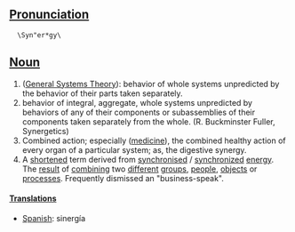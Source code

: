 ==[[Pronunciation]]==
   \Syn"er*gy\

==[[Noun]]==
#([[General Systems Theory]]): behavior of whole systems unpredicted by the behavior of their parts taken separately.
#behavior of integral, aggregate, whole systems unpredicted by behaviors of any of their components or subassemblies of their components taken separately from the whole. (R. Buckminster Fuller, Synergetics)
#Combined action; especially ([[medicine]]), the combined healthy action of every organ of a particular system; as, the digestive synergy.
#A [[short]]ened term derived from [[synchronise]]d / [[synchronize]]d [[energy]]. The [[result]] of [[combining]] two [[different]] [[group]]s, [[people]], [[object]]s or [[process]]es. Frequently dismissed an "business-speak".

====[[Translation]]s====
*[[Spanish]]: sinergía